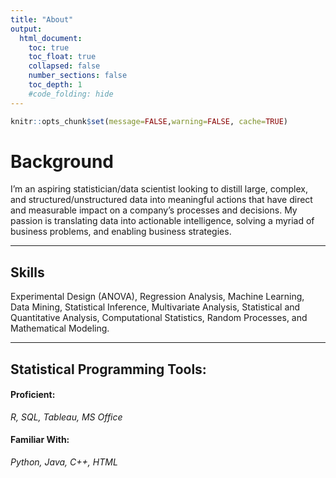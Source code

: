 ```yaml
---
title: "About"
output:
  html_document:
    toc: true
    toc_float: true
    collapsed: false
    number_sections: false
    toc_depth: 1
    #code_folding: hide
---
```


```r
knitr::opts_chunk$set(message=FALSE,warning=FALSE, cache=TRUE)
```

# Background
 I'm an aspiring statistician/data scientist looking to distill large, complex, and structured/unstructured data into meaningful actions that have direct and measurable impact on a company's processes and decisions. My passion is translating data into actionable intelligence, solving a myriad of business problems, and enabling business strategies.
 
 <hr>

## Skills

Experimental Design (ANOVA), Regression Analysis, Machine Learning, Data Mining, Statistical Inference, Multivariate Analysis, Statistical and Quantitative Analysis, Computational Statistics, Random Processes, and Mathematical Modeling.

<hr>

## Statistical Programming Tools:

<h4> Proficient: </h4>
*R, SQL, Tableau, MS Office*

#### Familiar With:
*Python, Java, C++, HTML*